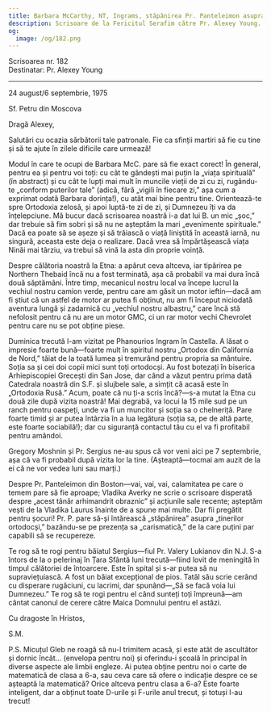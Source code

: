 ```yaml
---
title: Barbara McCarthy, NT, Ingrams, stăpânirea Pr. Panteleimon asupra convertiților
description: Scrisoare de la Fericitul Serafim către Pr. Alexey Young.
og:
  image: /og/182.png
---
```


<div style={{textAlign:'right', fontFamily:'monospace'}}>Scrisoarea nr. 182</div>
<div style={{textAlign:'left', fontFamily:'monospace'}}>Destinatar: Pr. Alexey Young</div>

---

24 august/6 septembrie, 1975

Sf. Petru din Moscova

Dragă Alexey,

Salutări cu ocazia sărbătorii tale patronale. Fie ca sfinții martiri să fie cu tine și să te ajute în zilele dificile care urmează!

Modul în care te ocupi de Barbara McC. pare să fie exact corect! În general, pentru ea și pentru voi toți: cu cât te gândești mai puțin la „viața spirituală” (în abstract) și cu cât te lupți mai mult în muncile vieții de zi cu zi, rugându-te „conform puterilor tale” (adică, fără „vigili în fiecare zi,” așa cum a exprimat odată Barbara dorința!), cu atât mai bine pentru tine. Orientează-te spre Ortodoxia zelosă, și apoi luptă-te zi de zi, și Dumnezeu îți va da înțelepciune. Mă bucur dacă scrisoarea noastră i-a dat lui B. un mic „șoc,” dar trebuie să fim sobri și să nu ne așteptăm la mari „evenimente spirituale.” Dacă ea poate să se așeze și să trăiască o viață liniștită în această iarnă, nu singură, aceasta este deja o realizare. Dacă vrea să împărtășească viața Ninăi mai târziu, va trebui să vină la asta din proprie voință.

Despre călătoria noastră la Etna: a apărut ceva altceva, iar tipărirea pe Northern Thebaid încă nu a fost terminată, așa că probabil va mai dura încă două săptămâni. Între timp, mecanicul nostru local va începe lucrul la vechiul nostru camion verde, pentru care am găsit un motor ieftin—dacă am fi știut că un astfel de motor ar putea fi obținut, nu am fi început niciodată aventura lungă și zadarnică cu „vechiul nostru albastru,” care încă stă nefolosit pentru că nu are un motor GMC, ci un rar motor vechi Chevrolet pentru care nu se pot obține piese.

Duminica trecută l-am vizitat pe Phanourios Ingram în Castella. A lăsat o impresie foarte bună—foarte mult în spiritul nostru „Ortodox din California de Nord,” tăiat de la toată lumea și tremurând pentru propria sa mântuire. Soția sa și cei doi copii mici sunt toți ortodocși. Au fost botezați în biserica Arhiepiscopiei Grecești din San Jose, dar când a văzut pentru prima dată Catedrala noastră din S.F. și slujbele sale, a simțit că acasă este în „Ortodoxia Rusă.” Acum, poate că nu ți-a scris încă?—s-a mutat la Etna cu două zile după vizita noastră! Mai degrabă, va locui la 15 mile sud pe un ranch pentru oaspeți, unde va fi un muncitor și soția sa o chelneriță. Pare foarte timid și ar putea întârzia în a lua legătura (soția sa, pe de altă parte, este foarte sociabilă!); dar cu siguranță contactul tău cu el va fi profitabil pentru amândoi.

Gregory Moshnin și Pr. Sergius ne-au spus că vor veni aici pe 7 septembrie, așa că va fi probabil după vizita lor la tine. (Așteaptă—tocmai am auzit de la ei că ne vor vedea luni sau marți.)

Despre Pr. Panteleimon din Boston—vai, vai, vai, calamitatea pe care o temem pare să fie aproape; Vladika Averky ne scrie o scrisoare disperată despre „acest tânăr arhimandrit obraznic” și acțiunile sale recente; așteptăm vești de la Vladika Laurus înainte de a spune mai multe. Dar fii pregătit pentru șocuri! Pr. P. pare să-și întărească „stăpânirea” asupra „tinerilor ortodocși,” bazându-se pe prezența sa „carismatică,” de la care puțini par capabili să se recupereze.

Te rog să te rogi pentru băiatul Sergius—fiul Pr. Valery Lukianov din N.J. S-a întors de la o pelerinaj în Țara Sfântă luni trecută—fiind lovit de meningită în timpul călătoriei de întoarcere. Este în spital și s-ar putea să nu supraviețuiască. A fost un băiat excepțional de pios. Tatăl său scrie cerând cu disperare rugăciuni, cu lacrimi, dar spunând—„Să se facă voia lui Dumnezeu.” Te rog să te rogi pentru el când sunteți toți împreună—am cântat canonul de cerere către Maica Domnului pentru el astăzi.

Cu dragoste în Hristos,

S.M.

P.S. Micuțul Gleb ne roagă să nu-l trimitem acasă, și este atât de ascultător și dornic încât… (envelopa pentru noi) și oferindu-i școală în principal în diverse aspecte ale limbii engleze. Ai putea obține pentru noi o carte de matematică de clasa a 6-a, sau ceva care să ofere o indicație despre ce se așteaptă la matematică? Orice altceva pentru clasa a 6-a? Este foarte inteligent, dar a obținut toate D-urile și F-urile anul trecut, și totuși l-au trecut!

